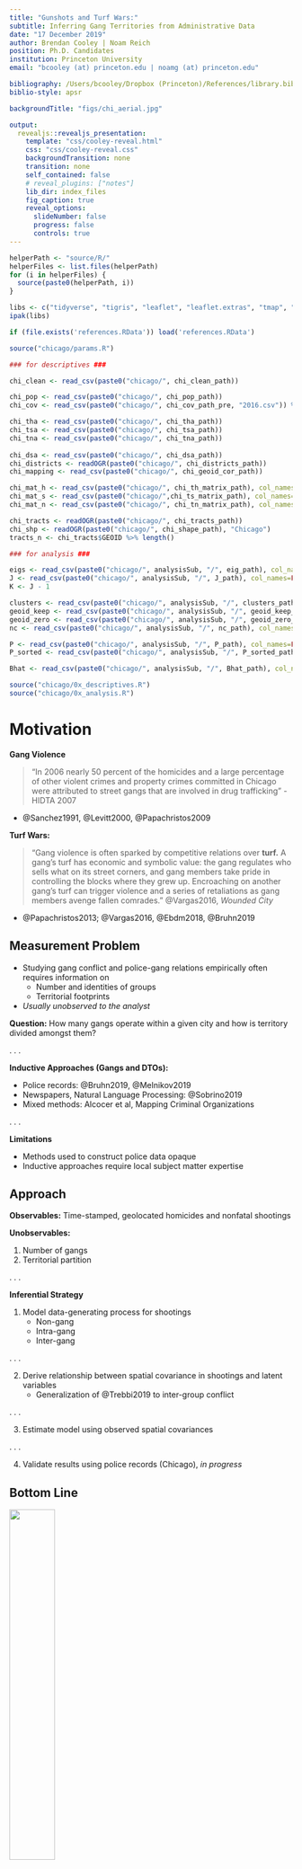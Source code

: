 ```yaml
---
title: "Gunshots and Turf Wars:"
subtitle: Inferring Gang Territories from Administrative Data
date: "17 December 2019"
author: Brendan Cooley | Noam Reich
position: Ph.D. Candidates
institution: Princeton University
email: "bcooley (at) princeton.edu | noamg (at) princeton.edu"

bibliography: /Users/bcooley/Dropbox (Princeton)/References/library.bib
biblio-style: apsr

backgroundTitle: "figs/chi_aerial.jpg"

output:
  revealjs::revealjs_presentation:
    template: "css/cooley-reveal.html"
    css: "css/cooley-reveal.css"
    backgroundTransition: none
    transition: none
    self_contained: false
    # reveal_plugins: ["notes"]
    lib_dir: index_files
    fig_caption: true
    reveal_options:
      slideNumber: false
      progress: false
      controls: true
---
```



```r

helperPath <- "source/R/"
helperFiles <- list.files(helperPath)
for (i in helperFiles) {
  source(paste0(helperPath, i))
}

libs <- c("tidyverse", "tigris", "leaflet", "leaflet.extras", "tmap", "rgdal", "RColorBrewer", "reshape2", "lubridate", "patchwork", "ggnewscale", "sf")
ipak(libs)

if (file.exists('references.RData')) load('references.RData')

source("chicago/params.R")

### for descriptives ###

chi_clean <- read_csv(paste0("chicago/", chi_clean_path))

chi_pop <- read_csv(paste0("chicago/", chi_pop_path))
chi_cov <- read_csv(paste0("chicago/", chi_cov_path_pre, "2016.csv")) %>% select(GEOID, population)

chi_tha <- read_csv(paste0("chicago/", chi_tha_path))
chi_tsa <- read_csv(paste0("chicago/", chi_tsa_path))
chi_tna <- read_csv(paste0("chicago/", chi_tna_path))
  
chi_dsa <- read_csv(paste0("chicago/", chi_dsa_path))
chi_districts <- readOGR(paste0("chicago/", chi_districts_path))
chi_mapping <- read_csv(paste0("chicago/", chi_geoid_cor_path))

chi_mat_h <- read_csv(paste0("chicago/", chi_th_matrix_path), col_names=FALSE)
chi_mat_s <- read_csv(paste0("chicago/",chi_ts_matrix_path), col_names=FALSE)
chi_mat_n <- read_csv(paste0("chicago/", chi_tn_matrix_path), col_names=FALSE)

chi_tracts <- readOGR(paste0("chicago/", chi_tracts_path))
chi_shp <- readOGR(paste0("chicago/", chi_shape_path), "Chicago")
tracts_n <- chi_tracts$GEOID %>% length()

### for analysis ###

eigs <- read_csv(paste0("chicago/", analysisSub, "/", eig_path), col_names=FALSE)
J <- read_csv(paste0("chicago/", analysisSub, "/", J_path), col_names=FALSE) %>% pull(.)
K <- J - 1

clusters <- read_csv(paste0("chicago/", analysisSub, "/", clusters_path), col_names=FALSE) %>% pull(.)
geoid_keep <- read_csv(paste0("chicago/", analysisSub, "/", geoid_keep_path), col_names=FALSE) %>% pull(.)
geoid_zero <- read_csv(paste0("chicago/", analysisSub, "/", geoid_zero_path), col_names=FALSE) %>% pull(.)
nc <- read_csv(paste0("chicago/", analysisSub, "/", nc_path), col_names=FALSE) %>% pull(.) # noise cluster

P <- read_csv(paste0("chicago/", analysisSub, "/", P_path), col_names=FALSE) %>% as.matrix()
P_sorted <- read_csv(paste0("chicago/", analysisSub, "/", P_sorted_path), col_names=FALSE) %>% as.matrix()

Bhat <- read_csv(paste0("chicago/", analysisSub, "/", Bhat_path), col_names=FALSE) %>% as.matrix()

source("chicago/0x_descriptives.R")
source("chicago/0x_analysis.R")

```


# Motivation

<div class="fragment">

**Gang Violence**

> "In 2006 nearly 50 percent of the homicides and a large percentage of other violent crimes and property crimes committed in Chicago were attributed to street gangs that are involved in drug trafficking" - HIDTA 2007

- @Sanchez1991, @Levitt2000, @Papachristos2009

</div>
<div class="fragment">

**Turf Wars:**

> "Gang violence is often sparked by competitive relations over **turf.** A gang's turf has economic and symbolic value: the gang regulates who sells what on its street corners, and gang members take pride in controlling the blocks where they grew up. Encroaching on another gang's turf can trigger violence and a series of retaliations as gang members avenge fallen comrades." @Vargas2016, *Wounded City*

- @Papachristos2013; @Vargas2016, @Ebdm2018, @Bruhn2019

</div>

## Measurement Problem

- Studying gang conflict and police-gang relations empirically often requires information on 
  + Number and identities of groups
  + Territorial footprints
- *Usually unobserved to the analyst*

**Question:** How many gangs operate within a given city and how is territory divided amongst them?

. . .

**Inductive Approaches (Gangs and DTOs):**

- Police records: @Bruhn2019, @Melnikov2019
- Newspapers, Natural Language Processing: @Sobrino2019 
- Mixed methods: Alcocer et al, Mapping Criminal Organizations

. . .

**Limitations**

- Methods used to construct police data opaque
- Inductive approaches require local subject matter expertise

## Approach

**Observables:** Time-stamped, geolocated homicides and nonfatal shootings

**Unobservables:**

1. Number of gangs
2. Territorial partition

. . .

**Inferential Strategy**

1. Model data-generating process for shootings
    + Non-gang
    + Intra-gang
    + Inter-gang

. . .

2. Derive relationship between spatial covariance in shootings and latent variables
    + Generalization of @Trebbi2019 to inter-group conflict

. . .

3. Estimate model using observed spatial covariances

. . .

4. Validate results using police records (Chicago), *in progress*

## Bottom Line

![](chicago/figs/gangmap2012cmag.jpg#left){width=40%}

## Bottom Line

![](chicago/figs/gangmap2012cmag.jpg#left){width=40%} ![](chicago/figs/maps/all.png#right){width=40%}

# Data {id="data"}

<div class="fragment">

**Gunshots**

- Victim-based crime reports, 2001-2018
  + Illinois Uniform Crime Reporting code, latitude, longitude, date-time
  + Extract homicides and nonfatal shootings (aggravated battery with firearm)
  + Project into census tract-months: `r tracts_n` tracts, 4,000 residents each

</div>
<div class="fragment">

**Turf**

- Chicago Police Department internal reports, annual [@Bruhn2019]
  + Number of gangs
  + Territorial partition
- Findings
  + 57 gangs
  + Collective territory covers 1/3 of city 
  + 67 percent of Chicago residents live in gang-controlled territory

<a href="#/bruhn_maps">Bruhn Maps</a>

</div>

## Gunshots

<center>
![](chicago/figs/shootings_animated.gif#center){width=70%}
</center>

## Gunshots

```r

chi_shootings_tracts_mfirst_map

```

# Model

**Observables**

- $\mathcal{N} = \left\{1, ..., N \right\}$ - districts
- $1, ..., T$ - periods (months)
- $r_i$ - the number of residents in territory $i$
- $v_i^t = x_i^t + y_i^t$
  - $y_i^t$ - non-gang related shootings
  - $x_i^t$ - gang-related shootings 

**Unobservables**

- $\mathcal{K} = \left\{1, ..., K \right\}$ - gangs
- $\pi : \mathcal{N} \rightarrow \left\{ 0, \mathcal{K} \right\}$ - partition function
  + $\pi(i) = 0$ indicates the absence of any gang activity. 
  + $\mathcal{N}_k$ - the set of territories controlled by gang $k$ 
  + $n_k = | \mathcal{K}_k |$ - the number of territories controlled by gang $k$
  + $\mathcal{K}_0$ - the set of unoccupied territories. 
  + $m_k$ - the number of members of gang $k$

## Varieties of Violence

**Non-Gang**

- $\eta_i$ - the probability a resident commits a shooting 
  + independent across districts

. . .

**Intra-Gang**

- $\xi_k^t$ - probability a member of gang $k$ shoots a member of his own gang
- **Assumption `r Aintragang_nz` (Non-negativity):** $\mathbb{E} [ \xi_k^t ] > 0$ for all $k \neq 0$ and $\xi_0^t = 0$ for all $t$
- **Assumption `r Aintragang_iid` (Independence):** $\mathbb{E} [ \xi_k^t \xi_{\ell}^t ] - \mathbb{E} [ \xi_k^t ] \mathbb{E}[ \xi_{\ell}^t ] = 0$ for all $k \neq \ell$

. . .

**Inter-Gang**

- $\epsilon_{k, \ell}^t$ - the probability a member of gang $k$ shoots a member of gang $\ell$
- **Assumption `r Aintergang_symmetry` (Quasi-symmetry):** $c_{k} \epsilon_{k, \ell}^t = c_{\ell} \epsilon_{\ell, k}^{t}$ with the normalization $c_1 = 1$. If $k = 0$ or $\ell = 0$ then $\epsilon_{k, \ell}^t = 0$ for all $t$
- **Assumption `r Aintergang_iid` (Independence):** $\mathbb{E} [ \epsilon_{k, \ell}^t \epsilon_{m, n}^t ] - \mathbb{E} [ \epsilon_{k, \ell}^t ] \mathbb{E} [ \epsilon_{m, n}^t ] = 0$ for $m, n \notin \left\{ k, \ell \right\}$

## Varieties of Violence

**Gang-Related Shootings**

$$
\mathbb{E} [ x_i^t ] = \underbrace{ \frac{m_{\pi(i)}}{n_{\pi(i)}} \mathbb{E} [ \xi_{\pi(i)}^t ]}_{ \text{intra-gang} } + \underbrace{\sum_{k \neq \pi(i)} \frac{m_k}{n_{\pi(i)}}  \mathbb{E} [ \epsilon_{k, \pi(i)}^t ]}_{ \text{inter-gang} }
$$

**Non-Gang Related Shootings**

$$
\mathbb{E} [y_i^t] = \eta_i r_i
$$
$$
\text{Var} [ y_i^t ] = \psi_i = \eta_i (1 - \eta_i) r_i
$$

## Covariance Structure

**Proposition `r Pcov`:** The covariance in shootings between districts $i$ and $j$ is
$$
a_{ij} = \begin{cases} \sum_{k \neq \pi(i)} \left( 
\left( \frac{m_k}{n_{\pi(i)}} \right)^2 \text{Var} [  \epsilon_{\pi(i), k}^t ] \right) +  \left( \frac{m_{\pi(i)}}{n_{\pi(i)}} \right)^2 \text{Var}[ \xi_{\pi(i)}^t ] + \psi_i & \text{if } i = j \\
\color{bcOrange} \sum_{k \neq \pi(i)} \left( 
\left( \frac{m_k}{n_{\pi(i)}} \right)^2 \text{Var} [ \epsilon_{\pi(i), k}^t ] \right) +  \left( \frac{m_{\pi(i)}}{n_{\pi(i)}} \right)^2 \text{Var} [ \xi_{\pi(i)}^t ] & \text{if } \pi(i) = \pi(j) \\
\color{bcOrange} \frac{m_{\pi(i)}}{n_{\pi(j)}} \frac{m_{\pi(j)}}{n_{\pi(i)}} \frac{c_{\pi(j)}}{c_{\pi(i)}} \text{Var} [\epsilon_{\pi(i), \pi(j)}^t] & \text{if } \pi(i) \neq \pi(j) \\
0 & \text{otherwise}
\end{cases}
$$

**Corollary `r Ccov` (Block Structure):** 

1. If $\pi(i) = \pi(j) = k$ and $i \neq j$ then $a_{ij} = b_{kk}$ constant for all $i, j$.
2. If $\pi(i) = k$ and $\pi(j) = \ell$ with $\ell \neq k$ then $a_{ij} = b_{k \ell}$ constant for all $i, j$.

## Covariance Structure

![](figs/block_mat.png)

. . .

$$
A_{N \times N} = (a_{ij})_{ \left\{ i,j \in \mathcal{N} \right\} }
$$

## Covariance Structure and Latent Variables

- $\Psi = \text{diag}(\psi_1, \dots \psi_N)$ (variance of non-gang shootings)
- $Q = A - \Psi$ (gang-related spatial covariance matrix)

. . .

- $B_{K + 1 \times K + 1} = (b_{k \ell})_{ \left\{ k, \ell \in \mathcal{K} \right\} }$ (within-gang variance and cross-gang covariances)
- $\Theta_{N \times K + 1} = (\theta_{ik})_{\left\{ i \in \mathcal{N}, k \in \mathcal{K} \cup 0 \right\} }$ (binary membership matrix, $\theta_{ik} = 1$ if $\pi(i) = k$ and $0$ otherwise)

. . .

$$
Q = \Theta B \Theta^T
$$

- Stochastic blockmodel [@Holland1983; @Jin2015; @Lei2015]

# Estimation

**Targets**

- Partition function, $\pi$ (membership matrix: $\Theta$)
- Number of groups $K$
- Non-gang territory, $\mathcal{N}_0$

**Method**

1. Hold $K$ fixed, estimate partition ($J = K + 1$)
2. Cross validate over many trial $K$ to estimate number of groups

## Estimation Problem

**Finite Sample Noise**

$$
\tilde{A} = \mathbb{E} [A] + \Phi
$$

- $\Phi = (\phi_{ij})_{ \left\{ i, j \in \mathcal{N} \right\} }$
- $\mathbb{E} [ \phi_{ij} ] = 0$ for all $i, j$

. . .

\begin{align*}
Q - \text{diag}(Q) &= \mathbb{E}[A] - \text{diag}(\mathbb{E}[A]) \\
&= \tilde{A} - \Phi - \text{diag}(\mathbb{E}[A]) \\
\Phi - \text{diag}(\Phi) &= \left( \tilde{A} - \text{diag}(\tilde{A}) \right) - \left( Q - \text{diag}(Q) \right)
\end{align*}

. . . 

**Moment Estimator**

\begin{equation} \label{eq:estimator}
(\hat{\Theta}, \hat{B}) = \argmin_{B \in \mathbb{R}^{J \times J}, \Theta \in \mathbb{M}^{N \times J}} \lVert \Phi - \text{diag}(\Phi) \rVert_F
\end{equation}

## Eigenstructure of $Q$ (@Lei2015)

- $\Delta = \text{diag}(\sqrt{n_1}, \dots, \sqrt{n_{J}})$

\begin{align*}
Q &= \Theta B \Theta^T \\
&= \Theta \Delta^{-1} \Delta B \Delta \Delta^{-1} \Theta^T \\
&= \Theta \Delta^{-1} Z \Lambda Z^T \Delta^{-1} \Theta^T \\
&= \Theta X \Lambda X^T \Theta^T
\end{align*}

- $\Lambda = \text{diag}(\lambda_1, ..., \lambda_{J})$ nonzero eigenvalues of $\Delta B \Delta$
  - $Z_{N \times J}$ associated eigenvectors
- $X = \Delta^{-1} Z$

. . . 

**Spectral Clustering:** Relate eigenvectors of empirical covariance matrix $\tilde{A}$ to those of $Q$

$$
\tilde{A} - \text{diag}(\tilde{A}) = \tilde{U} \tilde{\Lambda} \tilde{U}^T
$$

## Modified Estimation Problem

\begin{align*}
\left( \hat{\Lambda}, \hat{X}, \hat{\Theta} \right) &= \argmin_{ \Lambda \in \mathbb{D}^{J \times J}, X \in \mathbb{R}^{J \times J}, \Theta \in \mathbb{M}^{N \times J} } \lVert \Phi - \text{diag}(\Phi) \rVert_F \\
&= \argmin_{ \Lambda \in \mathbb{D}^{J \times J}, X \in \mathbb{R}^{J \times J}, \Theta \in \mathbb{M}^{N \times J} } \lVert \left( \tilde{A} - \text{diag}(\tilde{A}) \right) - \left( Q - \text{diag}(Q) \right) \rVert_F \\
&= \argmin_{ \Lambda \in \mathbb{D}^{J \times J}, X \in \mathbb{R}^{J \times J}, \Theta \in \mathbb{M}^{N \times J} } \lVert \tilde{U} \tilde{\Lambda} \tilde{U}^T - \left( \Theta X \Lambda X^T \Theta^T - \text{diag}(Q) \right) \rVert_F \\
&\approx \argmin_{ \Lambda \in \mathbb{D}^{J \times J}, X \in \mathbb{R}^{J \times J}, \Theta \in \mathbb{M}^{N \times J} } \lVert \color{bcOrange} \tilde{U} \color{black} \tilde{\Lambda} \color{bcOrange} \tilde{U}^T \color{black} - \color{bcOrange} \Theta X \color{black} \Lambda \color{bcOrange} \left( \Theta X \right)^T \color{black} \rVert_F
\end{align*}

- Set $\hat{\Lambda} = \tilde{\Lambda}$

. . .

\begin{equation} \label{eq:kmeans}
\left( \hat{X}, \hat{\Theta} \right) = \argmin_{ X \in \mathbb{R}^{J \times J}, \Theta \in \mathbb{M}^{N \times J} } \lVert \color{bcOrange} \Theta X - \tilde{U} \color{black} \rVert_F
\end{equation}

- K-means problem

. . .

**Inter-Gang Conflict Estimates**

\begin{equation} \label{eq:B}
\hat{B} = \hat{X} \hat{\Lambda} \hat{X}^T
\end{equation}

## Non-Gang Territory

- No covariance with gang territory in expectation, 
  + $\mathbb{E} [ b_{0k} ] = 0$ for all $k \neq 0$

**Estimator**

\begin{equation} \label{eq:nc}
\min_{ k \in \left\{ 1, ..., J \right\} } \lVert ( \hat{B} - \text{diag}(\hat{B}) )^{(k)} \rVert_2
\end{equation}

## Number of Groups [@Chen2018]

1. For each $k \in \left\{ 1, ..., \bar{K} \right\}$,
    + Randomly split districts into folds $\mathcal{N}_1, \dots, \mathcal{N}_V$.
    + For each fold, estimate $\hat{\Theta}(v)$ and $\hat{B}(v)$.
    + For each fold, calculate the predictive loss on $\tilde{A}^{(v,v)}$, $L_v(\tilde{A}, \hat{A}(v))$
    + Average the predictive loss across folds, $\bar{L}_{k}(\tilde{A})$.
2. Construct the sequence of changes in predictive loss, $\delta$.
3. Select $\hat{J}$ at first point in sequence where predictive loss does not decrease

# Results

- `r K` gangs detected

```r

screePlot

```

## Empirical Covariances

```r

block_hm

```

## Territorial Partition

```r

chi_clusters_map

```

## Conflict Intensities

```r

Bhat_hm

```

# Next Steps

- Validation
  + Calculate empirical loss relative to Chicago gang map
- Uncertainty
  + Bootstrap tract-months, calculate confidence metrics for partition function, intervals for number of groups
- Robustness
  + Different levels of resolution, block groups? 
- Extend to other cities

# Thank You  {.aligncenter}

# Changes in Territory over Time {id="bruhn_maps"}

<center>
![](figs/Bruhn_maps.png){width=65%}
</center>

<hr style="height:30em; visibility:hidden;" />

- @Bruhn2019, <a href="#/data">Back</a>

